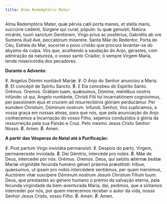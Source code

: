 ```yaml
---
title: Alma Redemptóris Mater
---
```


<div class="side-by-side not-content">
  <span>
    Alma Redemptóris Mater, quæ pérvia cæli porta manes, et stella maris,
    succúrre cadénti, Súrgere qui curat, pópulo: tu quæ genuísti, Natúra
    miránte, tuum sanctum Genitórem, Virgo prius ac postérius, Gabriélis ab ore
    Sumens illud Ave, peccatórum miserére.
  </span>
  <span>
    Santa Mãe do Redentor, Porta do Céu, Estrela do Mar, socorrei o povo cristão
    que procura levantar-se do abysmo da culpa. Vós que, acolhendo a saudação do
    Anjo, gerastes, com admiração da natureza, o vosso santo Criador, ó sempre
    Virgem Maria, tende misericórdia dos pecadores.
  </span>
</div>

**Durante o Advento:**

<div class="side-by-side not-content">
  <span>℣. Angelus Dómini nuntiávit Maríæ.</span>
  <span>℣. O Anjo do Senhor anunciou a Maria.</span>
  <span>
    <span class="text-red-500">℟.</span> Et concépit de Spíritu Sancto.
  </span>
  <span>
    <span class="text-red-500">℟.</span> E Ela concebeu do Espírito Santo.
  </span>
  <span class="text-red-500 text-center">Orémus.</span>
  <span class="text-red-500 text-center">Oremos.</span>
  <span>
    Grátiam tuam, quǽsumus, Dómine, méntibus nostris infúnde: ut qui, Angelo
    nuntiánte, Christi Fílii tui incarnatiónem cognóvimus, per passiónem ejus et
    crucem ad resurrectiónis glóriam perducámur. Per eumdem Christum, Dóminum
    nostrum.
  </span>
  <span>
    Infundi, Senhor, Vos suplicamos, a vossa graça em nossas almas, para que
    nós, que pela anunciação do Anjo conhecemos a Incarnação do vosso Filho,
    sejamos conduzidos à glória da ressurreição pela sua Paixão e Cruz. Pelo
    mesmo Jesus Cristo Senhor Nosso.
  </span>
  <span>
    <span class="text-red-500">℟.</span> Amen.
  </span>
  <span>
    <span class="text-red-500">℟.</span> Amen.
  </span>
</div>

**A partir das Vésperas do Natal até à Purificação:**

<div class="side-by-side not-content">
  <span>℣. Post partum Virgo invioláta permansísti.</span>
  <span>
    ℣. Despois do parto, Virgem, permaneceste inviolada.
  </span>
  <span>
    <span class="text-red-500">℟.</span> Dei Génitrix, intercéde pro nobis.
  </span>
  <span>
    <span class="text-red-500">℟.</span> Mãe de Deus, intercedei por nós.
  </span>
  <span class="text-red-500 text-center">Orémus.</span>
  <span class="text-red-500 text-center">Oremos.</span>
  <span>
    Deus, qui salútis ætérnæ beátæ Maríæ virginitáte fecúnda humáno géneri
    práemia præstitísti: tríbue, quáesumus, ut ipsam pro nobis intercédere
    sentiámus, per quam merúimus, Auctórem vitæ suscípere Dóminum nostrum Jesum
    Christum Fílium tuum.
  </span>
  <span>
    Deus, que prestastes ao género humano o prémio da salvação eterna, pela
    fecunda virgindade da bem-aventurada Maria, dai, pedimos, que a sintamos
    interceder por nós, por quem merecemos receber o autor da vida, nosso Senhor
    Jesus Cristo, vosso Filho.
  </span>
  <span>
    <span class="text-red-500">℟.</span> Amen.
  </span>
  <span>
    <span class="text-red-500">℟.</span> Amen.
  </span>
</div>
